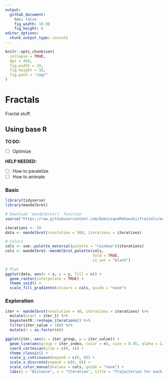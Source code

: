 ```yaml
---
output: 
  github_document:
    toc: false
    fig_width: 10.08
    fig_height: 6
editor_options: 
  chunk_output_type: console
---
```


```r
knitr::opts_chunk$set(
  collapse = TRUE,
  dpi = 450,
  fig.width = 10,
  fig.height = 10,
  fig.path = "img/"
)
```



# Fractals

Fractal stuff.

## Using base R

**TO DO:**

- [ ] Optimize

**HELP NEEDED:**

- [ ] How to paralelize
- [ ] How to animate

### Basic 

```r
library(tidyverse)
library(mandelbrot)

# Download `mandelbrot()` function
source("https://raw.githubusercontent.com/DominiqueMakowski/fractals/main/mandelbrot.R")

iterations <- 50
data <- mandelbrot(resolution = 500, iterations = iterations)

# Colors
cols <- see::palette_material(palette = "rainbow")(iterations)
cols <- mandelbrot::mandelbrot_palette(cols,
                                       fold = TRUE, 
                                       in_set = "black")

# Plot
ggplot(data, aes(x = x, y = y, fill = n)) +
  geom_raster(interpolate = TRUE) +
  theme_void() +
  scale_fill_gradientn(colours = cols, guide = "none")
```

### Exploration

```r
iter <- mandelbrot(resolution = 40, iterations = iterations) %>% 
  mutate(start = iter_1) %>% 
  bayestestR::reshape_iterations() %>% 
  filter(iter_value < 100) %>% 
  mutate(n = as.factor(n))

ggplot(iter, aes(x = iter_group, y = iter_value)) +
  geom_line(aes(group = iter_index, color = n), size = 0.05, alpha = 2/3) +
  coord_cartesian(ylim = c(0, 4)) +
  theme_classic() +
  scale_y_continuous(expand = c(0, 0)) +
  scale_x_discrete(expand = c(0, 0)) +
  scale_color_manual(values = cols, guide = "none") +
  labs(y = "Distance", x = "Iteration", title = "Trajectories for each point")
```
